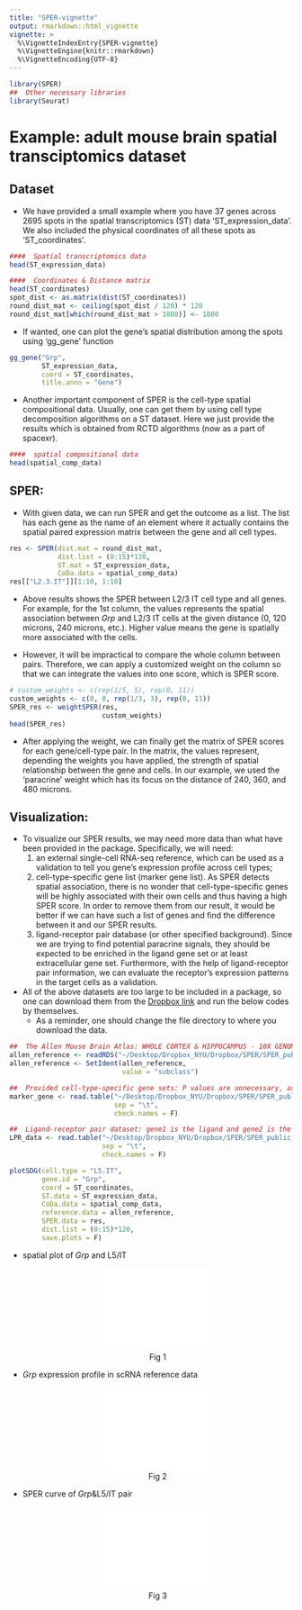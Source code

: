 ```yaml
---
title: "SPER-vignette"
output: rmarkdown::html_vignette
vignette: >
  %\VignetteIndexEntry{SPER-vignette}
  %\VignetteEngine{knitr::rmarkdown}
  %\VignetteEncoding{UTF-8}
---
```


```r
library(SPER)
##  Other necessary libraries
library(Seurat)
```

# Example: adult mouse brain spatial transciptomics dataset

## Dataset
- We have provided a small example where you have 37 genes across 2695 spots in the spatial transcriptomics (ST) data 'ST_expression_data'. We also included the physical coordinates of all these spots as 'ST_coordinates'. 
  
```r
####  Spatial transcriptomics data
head(ST_expression_data)

####  Coordinates & Distance matrix
head(ST_coordinates)
spot_dist <- as.matrix(dist(ST_coordinates))
round_dist_mat <- ceiling(spot_dist / 120) * 120
round_dist_mat[which(round_dist_mat > 1800)] <- 1800
```

- If wanted, one can plot the gene's spatial distribution among the spots using 'gg_gene' function

```r
gg_gene("Grp",
        ST_expression_data,
        coord = ST_coordinates,
        title.anno = "Gene")
```

- Another important component of SPER is the cell-type spatial compositional data. Usually, one can get them by using cell type decomposition algorithms on a ST dataset. Here we just provide the results which is obtained from RCTD algorithms (now as a part of spacexr).

```r
####  spatial compositional data
head(spatial_comp_data)
```


## SPER: 
- With given data, we can run SPER and get the outcome as a list. The list has each gene as the name of an element where it actually contains the spatial paired expression matrix between the gene and all cell types. 

```r
res <- SPER(dist.mat = round_dist_mat,
            dist.list = (0:15)*120,
            ST.mat = ST_expression_data,
            CoDa.data = spatial_comp_data)
res[["L2.3.IT"]][1:10, 1:10]
```

- Above results shows the SPER between L2/3 IT cell type and all genes. For example, for the 1st column, the values represents the spatial association between *Grp* and L2/3 IT cells at the given distance (0, 120 microns, 240 microns, etc.). Higher value means the gene is spatially more associated with the cells. 

- However, it will be impractical to compare the whole column between pairs. Therefore, we can apply a customized weight on the column so that we can integrate the values into one score, which is SPER score.

```r
# custom_weights <- c(rep(1/5, 5), rep(0, 11))
custom_weights <- c(0, 0, rep(1/3, 3), rep(0, 11))
SPER_res <- weightSPER(res,
                       custom_weights)
head(SPER_res)
```

- After applying the weight, we can finally get the matrix of SPER scores for each gene/cell-type pair. In the matrix, the values represent, depending the weights you have applied, the strength of spatial relationship between the gene and cells. In our example, we used the 'paracrine' weight which has its focus on the distance of 240, 360, and 480 microns.

## Visualization:

- To visualize our SPER results, we may need more data than what have been provided in the package. Specifically, we will need: 
  1) an external single-cell RNA-seq reference, which can be used as a validation to tell you gene's expression profile across cell types; 
  2) cell-type-specific gene list (marker gene list). As SPER detects spatial association, there is no wonder that cell-type-specific genes will be highly associated with their own cells and thus having a high SPER score. In order to remove them from our result, it would be better if we can have such a list of genes and find the difference between it and our SPER results.
  3) ligand-receptor pair database (or other specified background). Since we are trying to find potential paracrine signals, they should be expected to be enriched in the ligand gene set or at least extracellular gene set. Furthermore, with the help of ligand-receptor pair information, we can evaluate the receptor's expression patterns in the target cells as a validation. 
  
- All of the above datasets are too large to be included in a package, so one can download them from the [Dropbox link](https://www.dropbox.com/scl/fo/pep07jjid71rr72voeeik/h?rlkey=2agyojo1ugf5l61bqtal6hjy0&dl=0) and run the below codes by themselves. 
  - As a reminder, one should change the file directory to where you download the data. 
  
```r
##  The Allen Mouse Brain Atlas: WHOLE CORTEX & HIPPOCAMPUS - 10X GENOMICS
allen_reference <- readRDS("~/Desktop/Dropbox_NYU/Dropbox/SPER/SPER_public_data/allen_reference_SCT.rds")
allen_reference <- SetIdent(allen_reference,
                            value = "subclass")

##  Provided cell-type-specific gene sets: P values are unnecessary, as long as it includes 'Gene' and 'Type'
marker_gene <- read.table("~/Desktop/Dropbox_NYU/Dropbox/SPER/SPER_public_data/Marker_gene.txt", 
                          sep = "\t",
                          check.names = F)

##  Ligand-receptor pair dataset: gene1 is the ligand and gene2 is the receptor
LPR_data <- read.table("~/Desktop/Dropbox_NYU/Dropbox/SPER/SPER_public_data/Mouse_LRP_data.txt", 
                       sep = "\t",
                       check.names = F)
```

```r
plotSDG(cell.type = "L5.IT",
        gene.id = "Grp",
        coord = ST_coordinates,
        ST.data = ST_expression_data,
        CoDa.data = spatial_comp_data,
        reference.data = allen_reference,
        SPER.data = res,
        dist.list = (0:15)*120,
        save.plots = F)
```


- spatial plot of *Grp* and L5/IT
<center>![Fig 1](./tmp/Grp_L5.IT_spatial.pdf){width=50%}</center>

- *Grp* expression profile in scRNA reference data
<center>![Fig 2](./tmp/Grp_L5.IT_expr.pdf){width=50%}</center>

- SPER curve of *Grp*&L5/IT pair
<center>![Fig 3](./tmp/Grp_L5.IT_curve.pdf){width=50%}</center>







